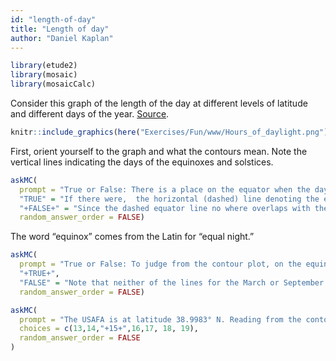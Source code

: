 ```yaml
---
id: "length-of-day"
title: "Length of day"
author: "Daniel Kaplan"
---
```


```r
library(etude2)
library(mosaic)
library(mosaicCalc)
```

Consider this graph of the length of the day at different levels of latitude and different days of the year. [Source](File:Hours_of_daylight_vs_latitude_vs_day_of_year_with_tropical_and_polar_circles).

```r
knitr::include_graphics(here("Exercises/Fun/www/Hours_of_daylight.png"))
```

First, orient yourself to the graph  and what the contours mean. Note the vertical lines indicating the days of the equinoxes and solstices.

```r
askMC(
  prompt = "True or False: There is a place on the equator when the day length is *exactly* 12 hours at some time of year.",
  "TRUE" = "If there were,  the horizontal (dashed) line denoting the equator would cross the 12-hour contour. It doesn't.",
  "+FALSE+" = "Since the dashed equator line no where overlaps with the 12-hour contour line, there is no time of year when the length  of  day on  the equator is exactly 12 hours. Presumably this is because daylight starts somewhat before the sun rises above the horizon and ends somewhat after the sun goes below the horizon.",
  random_answer_order = FALSE)
```

The word "equinox" comes from the Latin for "equal night."

```r
askMC(
  prompt = "True or False: To judge from the contour plot, on the equinox every latitude has a length of day somewhat longer than the length of night.",
  "+TRUE+",
  "FALSE" = "Note that neither of the lines for the March or September equinoxes cross the 12-hour length-of-day contour.",
  random_answer_order = FALSE)
```

```r

askMC(
  prompt = "The USAFA is at latitude 38.9983° N. Reading from the contour plot, roughly what is the length (in hours) of the *longest* day of the year?",
  choices = c(13,14,"+15+",16,17, 18, 19),
  random_answer_order = FALSE
)
```
